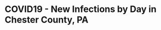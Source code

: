 # COVID19 - New Infections by Day in Chester County, PA


<div
	id="chartContainer"
	style="height: 100%; min-height: 600px; width: 100%;"
></div>
<div style="margin-top: 20px;">
	Datasource:
	<a
		href="https://chesco.maps.arcgis.com/apps/opsdashboard/index.html#/975082d579454c3ca7877db0a44e61ca"
		>https://chesco.maps.arcgis.com/apps/opsdashboard/index.html#/975082d579454c3ca7877db0a44e61ca</a
	>
</div>
<script src="https://canvasjs.com/assets/script/jquery-1.11.1.min.js"></script>
<script src="https://canvasjs.com/assets/script/canvasjs.min.js"></script>
<script src="/js/covid-data.js"></script>
